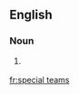 ==English==

===Noun===
{{head|en|plural|head=[[special]] [[teams]]}}

# {{context|American football|ice hockey|lang=en}} {{plural of|special team|lang=en}}

[[fr:special teams]]